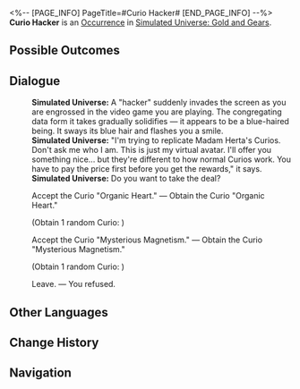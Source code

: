 <%-- [PAGE_INFO]
PageTitle=#Curio Hacker#
[END_PAGE_INFO] --%>
{{Stub}}
{{Simulated Universe Event Infobox
|id            = 20401
|title         = 
|image         = Occurrence Default.png
|domains_su    = 
|domains_swarm = 
|domains_gng   = Unknown
|domains_du    = 
|domains_und   = 
|requirements  = 
|prev          = 
|next          = 
|characters    = 
|factions      = 
|order         = 012
|order_du      = 
}}
'''Curio Hacker''' is an [[Simulated Universe/Occurrence|Occurrence]] in [[Simulated Universe: Gold and Gears]].

==Possible Outcomes==
{{Possible Outcomes
|choice_1 = Accept the Curio "Organic Heart."
|result_1 = Obtain the Curio "Organic Heart."

|choice_2 = Accept the Curio "Mysterious Magnetism."
|result_2 = Obtain the Curio "Mysterious Magnetism."

|choice_3 = Leave.
|result_3 = You refused.
}}
<!--
==Gameplay Notes==
* 
-->
==Dialogue==
{{Dialogue Start}}
:'''Simulated Universe:''' A "hacker" suddenly invades the screen as you are engrossed in the video game you are playing. The congregating data form it takes gradually solidifies &mdash; it appears to be a blue-haired being. It sways its blue hair and flashes you a smile.
:'''Simulated Universe:''' "I'm trying to replicate Madam Herta's Curios. Don't ask me who I am. This is just my virtual avatar. I'll offer you something nice... but they're different to how normal Curios work. You have to pay the price first before you get the rewards," it says.
:'''Simulated Universe:''' Do you want to take the deal?
:{{DIcon|Star}} Accept the Curio "Organic Heart." &mdash; Obtain the Curio "Organic Heart."
:;(Obtain 1 random Curio&colon; {{Item|"Organic Heart"|20|type=Curio}})
:{{DIcon|Star}} Accept the Curio "Mysterious Magnetism." &mdash; Obtain the Curio "Mysterious Magnetism."
:;(Obtain 1 random Curio&colon; {{Item|Mysterious Magnetism|20|type=Curio}})
:{{DIcon|Star}} Leave. &mdash; You refused.
{{Dialogue End}}

==Other Languages==
{{Other Languages
|en   = Curio Hacker
|zhs  = 奇物黑客
|zht  = 奇物駭客
|ja   = {{Rubi|奇物|きぶつ}}ハッカー
|ko   = 기물 해커
|es   = Hacker de objetos raros
|fr   = Hacker de bizarreries
|ru   = Хакер диковин
|th   = แฮ็กเกอร์วัตถุหายาก
|vi   = Hacker Vật Thể Lạ
|de   = Kuriositäten-Hacker
|id   = Hacker Benda Langka
|pt   = Hacker de Curio
}}

==Change History==
{{Change History|1.6}}

==Navigation==
{{Occurrence Navbox}}